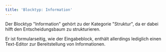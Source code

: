 ```yaml
---
title: 'Blocktyp: Information'
---
```


Der Blocktyp "Information" gehört zu der Kategorie "Struktur", da er dabei hilft den Entscheidungsbaum zu strukturieren.

Er ist formularseitig, wie der Eingabeblock, enthält allerdings lediglich einen Text-Editor zur Bereitstellung von Informationen.
